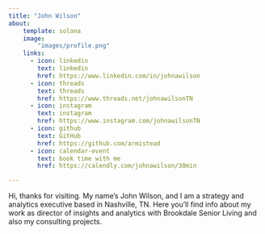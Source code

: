 ```yaml
---
title: "John Wilson"
about:
    template: solana
    image: 
        "images/profile.png"
    links:
      - icon: linkedin
        text: linkedin
        href: https://www.linkedin.com/in/johnawilson
      - icon: threads
        text: threads
        href: https://www.threads.net/johnawilsonTN
      - icon: instagram
        text: instagram
        href: https://www.instagram.com/johnawilsonTN
      - icon: github
        text: GitHub
        href: https://github.com/armistead
      - icon: calendar-event
        text: book time with me
        href: https://calendly.com/johnawilson/30min

---
```


Hi, thanks for visiting. My name's John Wilson, and I am a strategy and analytics executive based in Nashville, TN. Here you'll find info about my work as director of insights and analytics with Brookdale Senior Living and also my consulting projects.


